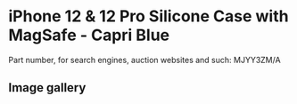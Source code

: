 
# iPhone 12 & 12 Pro Silicone Case with MagSafe - Capri Blue

Part number, for search engines, auction websites and such: MJYY3ZM/A

## Image gallery

<div style={{ width: '100%', maxWidth: '768px' }}>
<GalleryComponent
    images={[
      {
        original: "/everysource/MJYY3.webp",
        thumbnail: "/everypreview/MJYY3.webp",
      },
      {
        original: "/everysource/MJYY3_AV01.webp",
        thumbnail: "/everypreview/MJYY3_AV01.webp",
      },
      {
        original: "/everysource/MJYY3_AV02.webp",
        thumbnail: "/everypreview/MJYY3_AV02.webp",
      },
      {
        original: "/everysource/MJYY3_AV03.webp",
        thumbnail: "/everypreview/MJYY3_AV03.webp",
      },
      {
        original: "/everysource/MJYY3_AV04.webp",
        thumbnail: "/everypreview/MJYY3_AV04.webp",
      },
      {
        original: "/everysource/MJYY3_AV05.webp",
        thumbnail: "/everypreview/MJYY3_AV05.webp",
      },
      {
        original: "/everysource/MJYY3_AV06.webp",
        thumbnail: "/everypreview/MJYY3_AV06.webp",
      },
      {
        original: "/everysource/MJYY3_AV07.webp",
        thumbnail: "/everypreview/MJYY3_AV07.webp",
      },
      {
        original: "/everysource/MJYY3_AV08.webp",
        thumbnail: "/everypreview/MJYY3_AV08.webp",
      },
      {
        original: "/everysource/MJYY3_AV09.webp",
        thumbnail: "/everypreview/MJYY3_AV09.webp",
      },
      {
        original: "/everysource/MJYY3_AV10.webp",
        thumbnail: "/everypreview/MJYY3_AV10.webp",
      }
    ]}
  />
</div>